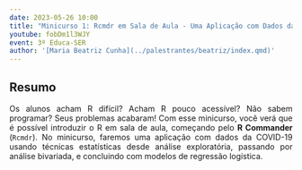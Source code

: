 ```yaml
---
date: 2023-05-26 10:00
title: "Minicurso 1: Rcmdr em Sala de Aula - Uma Aplicação com Dados da COVID-19"
youtube: fobDm1l3WJY
event: 3º Educa-SER
author: '[Maria Beatriz Cunha](../palestrantes/beatriz/index.qmd)'
---
```


## Resumo

<div style="text-align: justify;"><p>Os alunos acham R difícil? Acham R pouco acessível? Não sabem programar? Seus problemas acabaram! Com esse minicurso, você verá que é possível introduzir o R em sala de aula, começando pelo **R Commander** (`Rcmdr`). No minicurso, faremos uma aplicação com dados da COVID-19 usando técnicas estatísticas desde análise exploratória, passando por análise bivariada, e concluindo com modelos de regressão logística.</p></div>
